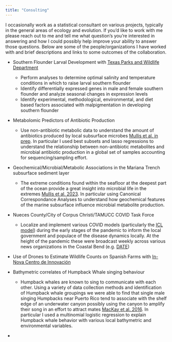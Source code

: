 ```yaml
---
title: "Consulting"
---
```


I occasionally work as a statistical consultant on various projects, typically in the general areas of ecology and evolution. If you'd like to work with me please reach out to me and tell me what question's you're interested in answering and how I could possibly help improve your ability to answer those questions. Below are some of the people/organizations I have worked with and brief descriptions and links to some outcomes of the collaboration.

<!-- - CORE/PIRE WORK on developing methods to extract museum specimens for wgs -->

-   Southern Flounder Larval Development with [Texas Parks and Wildlife Department](https://tpwd.texas.gov/fishboat/fish/management/hatcheries/ccacpl.phtml)

    -   Perform analyses to determine optimal salinity and temperature conditions in which to raise larval southern flounder
    -   Identify differentially expressed genes in male and female southern flounder and analyze seasonal changes in expression levels
    -   Identify experimental, methodological, environmental, and diet based factors associated with malpigmentation in developing southern flounder

-   Metabolomic Predictors of Antibiotic Production

    -   Use non-antibiotic metabolic data to understand the amount of antibiotics produced by local subsurface microbes [Mullis et al. in prep](). In particular I used best subsets and lasso regressions to understand the relationship between non-antibiotic metabolites and microbial antibiotic production in a global set of samples accounting for sequencing/sampling effort. 
    
<!-- -   SOMETHING ABOUT RAPID/HARVEY -->

-   Geochemical/Microbial/Metabolic Associations in the Mariana Trench subsurface sediment layer

    -   The extreme conditions found within the seafloor at the deepest part of the ocean provide a great insight into microbial life in the extremes [Mullis et al. 2023](documents/Mullis%20et%20al_2023.pdf). In particular using Canonical Correspondance Analyses to understand how geochemical features of the marine subsurface influence microbial metabolite production.
    
-   Nueces County/City of Corpus Christi/TAMUCC COVID Task Force

    -   Localize and implement various COVID models (particularly the [ICL model]()) during the early stages of the pandemic to inform the local government and populace of the disease dynamics locally. At the height of the pandemic these were broadcast weekly across various news organizations in the Coastal Bend (e.g. [DATE]())
    
<!-- - PORTNOY PROJECT HELP -->
    
-   Use of Drones to Estimate Wildlife Counts on Spanish Farms with [In-Nova Centro de Innovación](http://www.in-nova.org/es/)

-   Bathymetric correlates of Humpback Whale singing behaviour

    -   Humpback whales are known to sing to communicate with each other. Using a variety of data collection methods and identification of Humpback whale groupings we were able to find that single male singing Humpbacks near Puerto Rico tend to associate with the shelf edge of an underwater canyon possibly using the canyon to amplify their song in an effort to attract mates [MacKay et al. 2016](documents/MacKay%20et%20al_2016.pdf). In particular I used a multinomial logistic regression to explain Humpback whale behavior with various local bathymetric and environmental variables.

<!-- -   List of MS/Ph.D. Projects -->

-   
